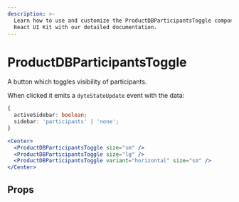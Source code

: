 ```yaml
---
description: >-
  Learn how to use and customize the ProductDBParticipantsToggle component in ProductDB's
  React UI Kit with our detailed documentation.
---
```


# ProductDBParticipantsToggle

A button which toggles visibility of participants.

When clicked it emits a `dyteStateUpdate` event with the data:

```ts
{
  activeSidebar: boolean;
  sidebar: 'participants' | 'none';
}
```

```jsx live
<Center>
  <ProductDBParticipantsToggle size="sm" />
  <ProductDBParticipantsToggle size="lg" />
  <ProductDBParticipantsToggle variant="horizontal" size="sm" />
</Center>
```

## Props

<PropsTable of="productdb-participants-toggle" />

<head>
  <title>React UI Kit ProductDBParticipantsToggle</title>
</head>
